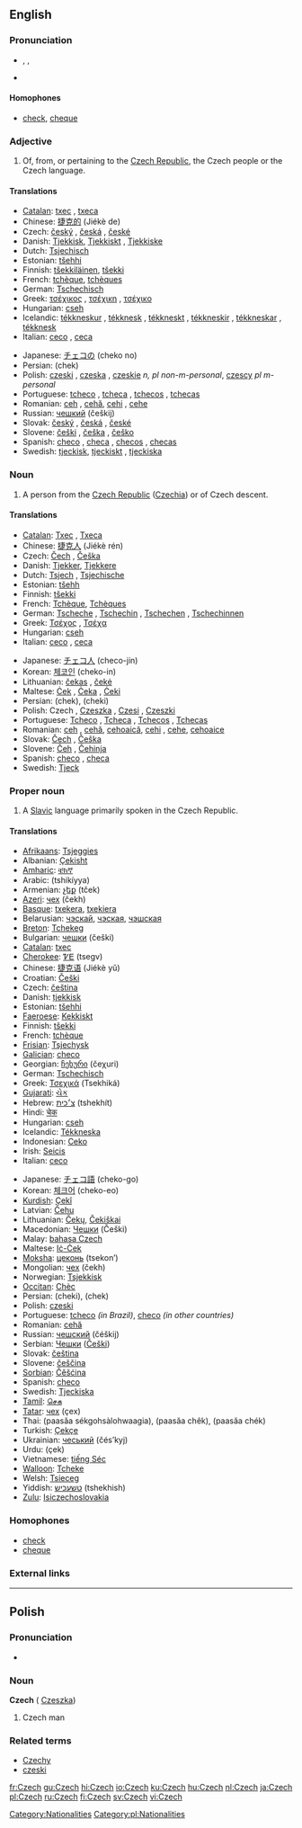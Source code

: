 {{interwiktionary|code=cs}}
==English==

===Pronunciation===
*{{AHD|chĕk}}, {{IPA|/ʧek/}}, {{SAMPA|/tSek/}}
*{{audio|en-us-Czech.ogg|Audio (US)}}

====Homophones====
*[[check]], [[cheque]]

===Adjective===
{{en-adj|-}}

# Of, from, or pertaining to the [[Czech Republic]], the Czech people or the Czech language.

====Translations====
{{top}}
*[[Catalan]]: [[txec]] {{m}}, [[txeca]] {{f}}
*Chinese: [[捷克的]] (Jiékè de)
*Czech: [[český]] {{m}}, [[česká]] {{f}}, [[české]] {{n}}
*Danish: [[Tjekkisk]], [[Tjekkiskt]] {{n}}, [[Tjekkiske]] {{p}}
*Dutch: [[Tsjechisch]]
*Estonian: [[tšehhi]]
*Finnish: [[tšekkiläinen]], [[tšekki]]
*French: [[tchèque]], [[tchèques]] {{p}}
*German: [[Tschechisch]]
*Greek: [[τσέχικος]] {{m}}, [[τσέχικη]] {{f}}, [[τσέχικο]] {{n}}
*Hungarian: [[cseh]]
*Icelandic: [[tékkneskur]] {{m}}, [[tékknesk]] {{f}}, [[tékkneskt]] {{n}}, [[tékkneskir]] {{m}} {{p}},  [[tékkneskar]] {{f}} {{p}}, [[tékknesk]] {{n}} {{p}}
*Italian: [[ceco]] {{m}}, [[ceca]] {{f}}
{{mid}}
*Japanese: [[チェコ]]の (cheko no)
*Persian: {{FAchar|[[چک]]}} (chek)
*Polish: [[czeski]] {{m}}, [[czeska]] {{f}}, [[czeskie]] ''n, pl non-m-personal'', [[czescy]] ''pl m-personal''
*Portuguese: [[tcheco]] {{m}}, [[tcheca]] {{f}}, [[tchecos]] {{m}} {{p}}, [[tchecas]] {{f}} {{p}}
*Romanian: [[ceh]] {{m}}, [[cehă]], [[cehi]] {{p}}, [[cehe]] {{f}} {{p}}
*Russian: [[чешкий]] (češkij)
*Slovak: [[český]] {{m}}, [[česká]] {{f}}, [[české]] {{n}}
*Slovene: [[češki]] {{m}}, [[češka]] {{f}}, [[češko]] {{n}}
*Spanish: [[checo]] {{m}}, [[checa]] {{f}}, [[checos]] {{m}} {{p}}, [[checas]] {{f}} {{p}}
*Swedish: [[tjeckisk]], [[tjeckiskt]] {{n}}, [[tjeckiska]] {{p}}
{{bottom}}

===Noun===
{{wikipedia}}
{{en-noun}}

# A person from the [[Czech Republic]] ([[Czechia]]) or of Czech descent.

====Translations====
{{trans-top|person}}
*[[Catalan]]: [[Txec]] {{m}}, [[Txeca]] {{f}}
*Chinese: [[捷克人]] (Jiékè rén)
*Czech: [[Čech]] {{m}}, [[Češka]] {{f}}
*Danish: [[Tjekker]], [[Tjekkere]] {{p}}
*Dutch: [[Tsjech]] {{m}}, [[Tsjechische]] {{f}}
*Estonian: [[tšehh]]
*Finnish: [[tšekki]]
*French: [[Tchèque]], [[Tchèques]] {{p}}
*German: [[Tscheche]] {{m}}, [[Tschechin]] {{f}}, [[Tschechen]] {{m}} {{p}}, [[Tschechinnen]] {{f}} {{p}}
*Greek: [[Τσέχος]] {{m}}, [[Τσέχα]] {{f}}
*Hungarian: [[cseh]]
*Italian: [[ceco]] {{m}}, [[ceca]] {{f}}
{{trans-mid}}
*Japanese: [[チェコ人]] (checo-jin)
*Korean: [[체코인]] (cheko-in)
*Lithuanian: [[čekas]] {{m}}, [[čekė]] {{f}}
*Maltese: [[Ċek]] {{m}}, [[Ċeka]] {{f}}, [[Ċeki]] {{p}}
*Persian: {{FAchar|[[چک]]}} (chek), {{FAchar|[[چکی]]}} (cheki)
*Polish: Czech {{m}}, [[Czeszka]] {{f}}, [[Czesi]] {{m}} {{p}}, [[Czeszki]] {{f}} {{p}}
*Portuguese: [[Tcheco]] {{m}}, [[Tcheca]] {{f}}, [[Tchecos]] {{m}} {{p}}, [[Tchecas]] {{f}} {{p}}
*Romanian: [[ceh]] {{m}}, [[cehă]], [[cehoaică]], [[cehi]] {{m}} {{p}}, [[cehe]], [[cehoaice]] {{f}} {{p}}
*Slovak: [[Čech]] {{m}}, [[Češka]] {{f}}
*Slovene: [[Čeh]] {{m}}, [[Čehinja]] {{f}}
*Spanish: [[checo]] {{m}}, [[checa]] {{f}}
*Swedish: [[Tjeck]]
{{trans-bottom}}

===Proper noun===
{{en-proper noun}}

# A [[Slavic]] language primarily spoken in the Czech Republic.

====Translations====
{{trans-top|language}}
*[[Afrikaans]]: [[Tsjeggies]]
*Albanian: [[Çekisht]]
*[[Amharic]]: [[ቼክኛ]]
*Arabic: {{ARchar|[[تشيكية]]}} (tshikíyya) {{f}}
*Armenian: [[չեք]] (tček)
*[[Azeri]]: [[чех]] (čekh)
*[[Basque]]: [[txekera]], [[txekiera]]
*Belarusian: [[чэскай]], [[чэская]], [[чэшская]]
*[[Breton]]: [[Tchekeg]]
*Bulgarian: [[чешки]] (češki)
*[[Catalan]]: [[txec]]
*[[Cherokee]]: [[ᏤᎬ]] (tsegv)
*Chinese: [[捷克语]] (Jiékè yǔ)
*Croatian: [[Češki]]
*Czech: [[čeština]] {{f}}
*Danish: [[tjekkisk]]
*Estonian: [[tšehhi]]
*[[Faeroese]]: [[Kekkiskt]]
*Finnish: [[tšekki]]
*French: [[tchèque]]
*[[Frisian]]: [[Tsjechysk]]
*[[Galician]]: [[checo]]
*Georgian: [[ჩეხური]] (čeχuri)
*German: [[Tschechisch]] {{n}}
*Greek: [[Τσεχικά]] (Tsekhiká) {{n}} {{p}}
*[[Gujarati]]: [[ચેક]]
*Hebrew: [[צ׳כית]] (tshekhít)
*Hindi: [[चेक]]
*Hungarian: [[cseh]]
*Icelandic: [[Tékkneska]]
*Indonesian: [[Ceko]]
*Irish: [[Seicis]]
*Italian: [[ceco]] {{m}}
{{trans-mid}}
*Japanese: [[チェコ語]] (cheko-go)
*Korean: [[체크어]] (cheko-eo)
*[[Kurdish]]: [[Çekî]]
*Latvian: [[Čehu]]
*Lithuanian: [[Čekų]], [[Čekiškai]]
*Macedonian: [[Чешки]] (Češki)
*Malay: [[bahasa Czech]]
*Maltese: [[Iċ-Ċek]]
*[[Moksha]]: [[цеконь]] (tsekon’)
*Mongolian: [[чех]] (čekh)
*Norwegian: [[Tsjekkisk]]
*[[Occitan]]: [[Chèc]]
*Persian: {{FAchar|[[چکى]]}} (cheki), {{FAchar|[[چک]]}} (chek)
*Polish: [[czeski]] {{m}}
*Portuguese: [[tcheco]] ''(in Brazil)'', [[checo]] ''(in other countries)''
*Romanian: [[cehă]]
*Russian: [[чешский]] (čéškij)
*Serbian: [[Чешки]] ([[Češki]])
*Slovak: [[čeština]] {{f}}
*Slovene: [[češčina]] {{f}}
*[[Sorbian]]: [[Čěšćina]]
*Spanish: [[checo]] {{m}}
*Swedish: [[Tjeckiska]]
*[[Tamil]]: [[செக]]
*[[Tatar]]: [[чех]] (çex)
*Thai: {{THchar|[[ภาษาเซ็คโกฯ]]}} (paasăa sékgohsàlohwaagia), {{THchar|[[ภาษาเชค]]}} (paasăa chêk), {{THchar|[[ภาษาเช็ก]]}} (paasăa chék)
*Turkish: [[Çekçe]]
*Ukrainian: [[чеський]] (čés’kyj)
*Urdu: {{URchar|[[چيک]]}} (çek)
*Vietnamese: [[tiếng Séc]]
*[[Walloon]]: [[Tcheke]]
*Welsh: [[Tsieceg]]
*Yiddish: [[טשעכיש]] (tshekhish)
*[[Zulu]]: [[Isiczechoslovakia]]
{{trans-bottom}}

===Homophones===
*[[check]]
*[[cheque]]

===External links===
{{ethnologue|code=ces}}

----

==Polish==

===Pronunciation===
*{{IPAchar|/tʂex/}}

===Noun===
'''Czech''' {{m}} ({{f}} [[Czeszka]])

# Czech man

===Related terms===
*[[Czechy]]
*[[czeski]]

[[Category:Nationalities]]
[[Category:pl:Nationalities]]

[[fr:Czech]]
[[gu:Czech]]
[[hi:Czech]]
[[io:Czech]]
[[ku:Czech]]
[[hu:Czech]]
[[nl:Czech]]
[[ja:Czech]]
[[pl:Czech]]
[[ru:Czech]]
[[fi:Czech]]
[[sv:Czech]]
[[vi:Czech]]